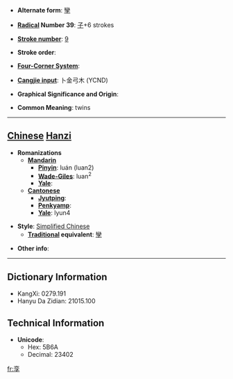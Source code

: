 * '''Alternate form''': [[孿]]

* '''[[Wiktionary:Chinese radical index| Radical]] Number 39''': [[Wiktionary:Chinese radical index 子|子]]+6 strokes

* '''[[Wiktionary:Chinese total strokes index|Stroke number]]''': [[Wiktionary:Chinese total strokes index 9|9]]

* '''Stroke order''': 

* '''[[Wiktionary:Chinese four corner index|Four-Corner System]]''': 

* '''[[Wiktionary:Chinese Cangjie index|Cangjie input]]''': 卜金弓木 (YCND)

* '''Graphical Significance and Origin''': 

* '''Common Meaning''': twins

----

== [[Chinese]] [[Hanzi]] ==

* '''Romanizations'''
** '''[[Mandarin]]'''
*** '''[[Pinyin]]''': luán (luan2)
*** '''[[Wade-Giles]]''': luan<sup>2</sup>
*** '''[[Yale]]''': 
** '''[[Cantonese]]'''
*** '''[[Jyutping]]''':
*** '''[[Penkyamp]]''': 
*** '''[[Yale]]''': lyun4

* '''Style''': [[Simplified Chinese]] 
** '''[[Traditional Chinese|Traditional]] equivalent''': [[孿]]

* '''Other info''': 

----

== Dictionary Information ==

* KangXi: 0279.191
* Hanyu Da Zidian: 21015.100

== Technical Information ==

* '''Unicode''':
** Hex: 5B6A
** Decimal: 23402

[[fr:孪]]